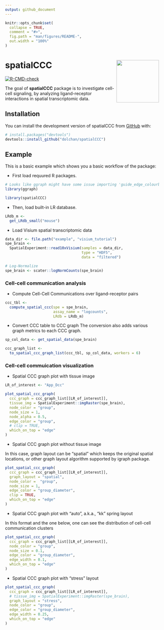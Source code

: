 ```yaml
---
output: github_document
---
```


<!-- README.md is generated from README.Rmd. Please edit that file -->

```r
knitr::opts_chunk$set(
  collapse = TRUE,
  comment = "#>",
  fig.path = "man/figures/README-",
  out.width = "100%"
)
```

# spatialCCC <img src="man/figures/logo.png" align="right" height="139"/>

<!-- badges: start -->

[![R-CMD-check](https://github.com/dolchan/spatialCCC/actions/workflows/R-CMD-check.yaml/badge.svg)](https://github.com/dolchan/spatialCCC/actions/workflows/R-CMD-check.yaml)

<!-- badges: end -->

The goal of **spatialCCC** package is to investigate cell-cell signaling, by analyzing ligand-receptor interactions in spatial transcriptomic data.

## Installation

You can install the development version of spatialCCC from [GitHub](https://github.com/) with:

``` r
# install.packages("devtools")
devtools::install_github("dolchan/spatialCCC")
```


## Example

This is a basic example which shows you a basic workflow of the package:

  * First load requured R packages.
```r
# Looks like ggraph might have some issue importing 'guide_edge_colourbar' 
library(ggraph)

library(spatialCCC)
```

  * Then, load built-in LR database.
```r
LRdb_m <- 
  get_LRdb_small("mouse")
```

  * Load Visium spatial transcriptomic data
```r
data_dir <- file.path("example", "visium_tutorial")
spe_brain <-
  SpatialExperiment::read10xVisium(samples = data_dir,
                                   type = "HDF5",
                                   data = "filtered")

# Log-Normalize
spe_brain <- scater::logNormCounts(spe_brain)
```


### Cell-cell communication analysis

  * Compute Cell-Cell Communications over ligand-receptor pairs
```r
ccc_tbl <-
  compute_spatial_ccc(spe = spe_brain,
                      assay_name = "logcounts",
                      LRdb = LRdb_m)
```


  * Convert CCC table to CCC graph
    The conversion also adds various graph metrics to each CCC graph.

```r
sp_col_data <- get_spatial_data(spe_brain)

ccc_graph_list <-
  to_spatial_ccc_graph_list(ccc_tbl, sp_col_data, workers = 6)
```


### Cell-cell commuication visualization

  * Spatial CCC graph plot with tissue image

```r
LR_of_interest <- "App_Dcc"

plot_spatial_ccc_graph(
  ccc_graph = ccc_graph_list[[LR_of_interest]],
  tissue_img = SpatialExperiment::imgRaster(spe_brain),
  node_color = "group",
  node_size = 1,
  node_alpha = 0.5,
  edge_color = "group",
  # clip = TRUE,
  which_on_top = "edge"
)
```



  * Spatial CCC graph plot without tissue image
  
In this case, graph layout can be "spatial" which keeps the original spatial locations, 
or other graph layout algorithm supported by igraph package. 


```r
plot_spatial_ccc_graph(
  ccc_graph = ccc_graph_list[[LR_of_interest]],
  graph_layout = "spatial",
  node_color =  "group",
  node_size = 1,
  edge_color = "group_diameter",
  clip = TRUE,
  which_on_top = "edge"
)
```

  * Spatial CCC graph plot with "auto", a.k.a., "kk" spring layout
  
In this format and the one below,  one can see the distribution of cell-cell 
communication clusters

```r
plot_spatial_ccc_graph(
  ccc_graph = ccc_graph_list[[LR_of_interest]],
  node_color = "group",
  node_size = 0.1,
  edge_color = "group_diameter",
  edge_width = 0.1,
  which_on_top = "edge"
)
```

  * Spatial CCC graph plot with "stress" layout

```r
plot_spatial_ccc_graph(
  ccc_graph = ccc_graph_list[[LR_of_interest]],
  # tissue_img = SpatialExperiment::imgRaster(spe_brain),
  graph_layout = "stress",
  node_color = "group",
  edge_color = "group_diameter",
  edge_width = 0.25,
  which_on_top = "edge"
)
```


